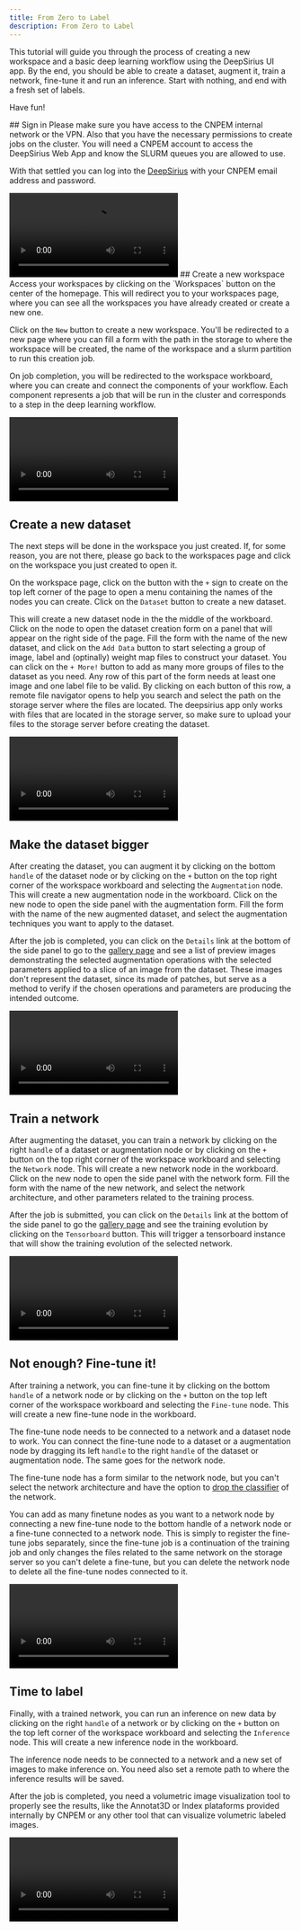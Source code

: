```yaml
---
title: From Zero to Label
description: From Zero to Label
---
```



This tutorial will guide you through the process of creating a new workspace and
a basic deep learning workflow using the DeepSirius UI app. By the end, you
should be able to create a dataset, augment it, train a network, fine-tune it
and run an inference. Start with nothing, and end with a fresh set of labels.

Have fun!

<Steps>
  <Step>
  ## Sign in
  Please make sure you have access to the CNPEM internal network or the VPN. 
  Also that you have the necessary permissions to create jobs on the cluster. 
  You will need a CNPEM account to access the DeepSirius Web App and know the 
  SLURM queues you are allowed to use.

With that settled you can log into the [DeepSirius](https://deepsirius.lnls.br)
with your CNPEM email address and password.

<video controls>
  <source src="/dive/assets/signin.webm" type="video/webm" />
  Sign in
</video>

  </Step>

  <Step>
  ## Create a new workspace
  Access your workspaces by clicking on the `Workspaces` button on the center of 
  the homepage. This will redirect you to your workspaces page, where you can see
  all the workspaces you have already created or create a new one.

Click on the `New` button to create a new workspace. You'll be redirected to a
new page where you can fill a form with the path in the storage to where the
workspace will be created, the name of the workspace and a slurm partition to
run this creation job.

On job completion, you will be redirected to the workspace workboard, where you
can create and connect the components of your workflow. Each component
represents a job that will be run in the cluster and corresponds to a step in
the deep learning workflow.

  <video controls>
    <source src="/dive/assets/create-workspace.webm" type="video/webm" />
    Create a new workspace
  </video>
  </Step>

  <Step>

## Create a new dataset

<Callout title="Get in the workspace!" type="warn">
  The next steps will be done in the workspace you just created. If, for some
  reason, you are not there, please go back to the workspaces page and click on
  the workspace you just created to open it.
</Callout>

On the workspace page, click on the button with the `+` sign to create on the
top left corner of the page to open a menu containing the names of the nodes you
can create. Click on the `Dataset` button to create a new dataset.

This will create a new dataset node in the the middle of the workboard. Click on
the node to open the dataset creation form on a panel that will appear on the
right side of the page. Fill the form with the name of the new dataset, and
click on the `Add Data` button to start selecting a group of image, label and
(optinally) weight map files to construct your dataset. You can click on the
`+ More!` button to add as many more groups of files to the dataset as you need.
Any row of this part of the form needs at least one image and one label file to
be valid. By clicking on each button of this row, a remote file navigator opens
to help you search and select the path on the storage server where the files are
located. The deepsirius app only works with files that are located in the
storage server, so make sure to upload your files to the storage server before
creating the dataset.

<video controls>
  <source src="/dive/assets/first-dataset.webm" type="video/webm" />
  Create a new dataset
</video>

  </Step>
  
  <Step>

## Make the dataset bigger

After creating the dataset, you can augment it by clicking on the bottom
`handle` of the dataset node or by clicking on the `+` button on the top right
corner of the workspace workboard and selecting the `Augmentation` node. This
will create a new augmentation node in the workboard. Click on the new node to
open the side panel with the augmentation form. Fill the form with the name of
the new augmented dataset, and select the augmentation techniques you want to
apply to the dataset.

After the job is completed, you can click on the `Details` link at the bottom of
the side panel to go to the
[gallery page](/docs/concepts/workspace#gallery-view) and see a list of preview
images demonstrating the selected augmentation operations with the selected
parameters applied to a slice of an image from the dataset. These images don't
represent the dataset, since its made of patches, but serve as a method to
verify if the chosen operations and parameters are producing the intended
outcome.

<video controls>
  <source src="/dive/assets/first-augmentation.webm" type="video/webm" />
  Augment the dataset
</video>

  </Step>

  <Step>

## Train a network

After augmenting the dataset, you can train a network by clicking on the right
`handle` of a dataset or augmentation node or by clicking on the `+` button on
the top right corner of the workspace workboard and selecting the `Network`
node. This will create a new network node in the workboard. Click on the new
node to open the side panel with the network form. Fill the form with the name
of the new network, and select the network architecture, and other parameters
related to the training process.

After the job is submitted, you can click on the `Details` link at the bottom of
the side panel to go the [gallery page](/docs/concepts/workspace#gallery-view)
and see the training evolution by clicking on the `Tensorboard` button. This
will trigger a tensorboard instance that will show the training evolution of the
selected network.

<video controls>
  <source src="/dive/assets/first-network.webm" type="video/webm" />
  Train the network
</video>

  </Step>

  <Step>

## Not enough? Fine-tune it!

After training a network, you can fine-tune it by clicking on the bottom
`handle` of a network node or by clicking on the `+` button on the top left
corner of the workspace workboard and selecting the `Fine-tune` node. This will
create a new fine-tune node in the workboard.

The fine-tune node needs to be connected to a network and a dataset node to
work. You can connect the fine-tune node to a dataset or a augmentation node by
dragging its left `handle` to the right `handle` of the dataset or augmentation
node. The same goes for the network node.

The fine-tune node has a form similar to the network node, but you can't select
the network architecture and have the option to
[drop the classifier](/docs/concepts/network#drop-classifier) of the network.

You can add as many finetune nodes as you want to a network node by connecting a
new fine-tune node to the bottom handle of a network node or a fine-tune
connected to a network node. This is simply to register the fine-tune jobs
separately, since the fine-tune job is a continuation of the training job and
only changes the files related to the same network on the storage server so you
can't delete a fine-tune, but you can delete the network node to delete all the
fine-tune nodes connected to it.

<video controls>
  <source src="/dive/assets/first-finetune.webm" type="video/webm" />
  Fine-tune a network
</video>

  </Step>

  <Step>

## Time to label

Finally, with a trained network, you can run an inference on new data by
clicking on the right `handle` of a network or by clicking on the `+` button on
the top left corner of the workspace workboard and selecting the `Inference`
node. This will create a new inference node in the workboard.

The inference node needs to be connected to a network and a new set of images to
make inference on. You need also set a remote path to where the inference
results will be saved.

After the job is completed, you need a volumetric image visualization tool to
properly see the results, like the Annotat3D or Index plataforms provided
internally by CNPEM or any other tool that can visualize volumetric labeled
images.

<video controls>
  <source src="/dive/assets/first-inference.webm" type="video/webm" />
  Run an inference on new data
</video>

  </Step>

</Steps>
